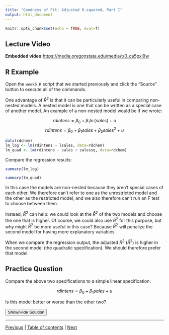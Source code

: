 ```yaml
---
title: "Goodness of Fit: Adjusted R-squared, Part I"
output: html_document
---
```


```r
knitr::opts_chunk$set(echo = TRUE, eval=T)
```

## Lecture Video

**Embedded video:**[https://media.oregonstate.edu/media/t/0_ca5pxl9w](https://media.oregonstate.edu/media/t/0_ca5pxl9w)

## R Example
Open the `week5.R` script that we started previously and click the "Source" button to execute all of the commands. 

One advantage of $\bar{R}^2$ is that it can be particularly useful in comparing non-nested models. A nested model is one that can be written as a special case of another model.  An example of a non-nested model would be if we wrote:

$$rdintens = \beta_0 + \beta_1 \ln(sales) + u$$
$$rdintens = \beta_0 + \beta_1 sales + \beta_2 sales^2 + u$$

```r
data(rdchem)
lm_log <- lm(rdintens ~ lsales, data=rdchem)
lm_quad <- lm(rdintens ~ sales + salessq, data=rdchem)
```

Compare the regression results:

```r
summary(lm_log)
```

```r
summary(lm_quad)
```

In this case the models are non-nested because they aren’t special cases of each other. We therefore can’t refer to one as the unrestricted model and the other as the restricted model, and we also therefore can’t run an F test to choose between them. 

Instead, $\bar{R}^2$ can help: we could look at the $\bar{R}^2$ of the two models and choose the one that is higher. Of course, we could also use $R^2$ for this purpose, but why might $\bar{R}^2$ be more
useful in this case? Because $\bar{R}^2$ will penalize the second model for having more explanatory
variables.

When we compare the regression output, the adjusted $R^2$ ($\bar{R}^2$) is higher in the second model (the quadratic specification). We should therefore prefer that model.


## Practice Question
Compare the above two specifications to a simple linear specification:

$$rdintens = \beta_0 + \beta_1 sales + u$$

Is this model better or worse than the other two?

<div id="spoiler" style="display:none">

```r
lm_lin <- lm(rdintens ~ sales, data=rdchem)
summary(lm_lin)
```

The adjusted $R^2$ is 0.015, lower than the other two models. We should avoid the linear specification.

</div>

<button title="Click to Show/Hide Content" type="button" onclick="if(document.getElementById('spoiler') .style.display=='none') {document.getElementById('spoiler') .style.display=''}else{document.getElementById('spoiler') .style.display='none'}">Show/Hide Solution</button>



---

[Previous](r2.html) | [Table of contents](toc.html) | [Next](ar2_II.html) 
